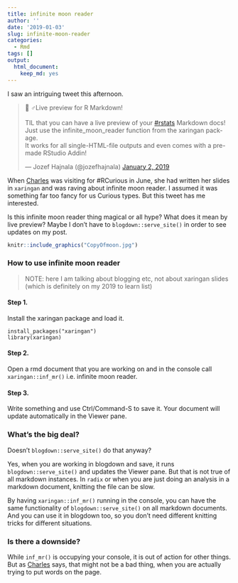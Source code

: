 ```yaml
---
title: infinite moon reader
author: ''
date: '2019-01-03'
slug: infinite-moon-reader
categories: 
  - Rmd
tags: []
output:
  html_document:
    keep_md: yes
---
```

 
I saw an intriguing tweet this afternoon.  

<blockquote class="twitter-tweet" data-lang="en"><p lang="en" dir="ltr">🧙
♂️Live preview for R Markdown!<br><br>TIL that you can have a live preview of your <a href="https://twitter.com/hashtag/rstats?src=hash&amp;ref_src=twsrc%5Etfw">#rstats</a> Markdown docs!<br>Just use the infinite_moon_reader function from the xaringan package.<br>It works for all single-HTML-file outputs and even comes with a pre-made RStudio Addin!</p>&mdash; Jozef Hajnala (@jozefhajnala) <a href="https://twitter.com/jozefhajnala/status/1080535862541279232?ref_src=twsrc%5Etfw">January 2, 2019</a></blockquote>
<script async src="https://platform.twitter.com/widgets.js" charset="utf-8"></script>


When [Charles](@cantabile) was visiting for #RCurious in June, she had written her slides in `xaringan` and was raving about infinite moon reader. I assumed it was something far too fancy for us Curious types. But this tweet has me interested. 

Is this infinite moon reader thing magical or all hype? 
What does it mean by live preview? Maybe I don't have to `blogdown::serve_site()` in order to see updates on my post.

```r
knitr::include_graphics("CopyOfmoon.jpg")
```



### How to use infinite moon reader

> NOTE: here I am talking about blogging etc, not about xaringan slides (which is definitely on my 2019 to learn list)

#### Step 1. 

Install the xaringan package and load it.

```
install_packages("xaringan")
library(xaringan)
```

#### Step 2. 

Open a rmd document that you are working on and in the console call `xaringan::inf_mr()` i.e. infinite moon reader. 

#### Step 3. 

Write something and use Ctrl/Command-S to save it. Your document will update automatically in the Viewer pane. 

### What's the big deal? 

Doesn't `blogdown::serve_site()` do that anyway?

Yes, when you are working in blogdown and save, it runs `blogdown::serve_site()` and updates the Viewer pane. But that is not true of all markdown instances. In `radix` or when you are just doing an analysis in a markdown document, knitting the file can be slow. 

By having `xaringan::inf_mr()` running in the console, you can have the same functionality of `blogdown::serve_site()` on all markdown documents. And you can use it in blogdown too, so you don't need different knitting tricks for different situations. 

### Is there a downside? 

While `inf_mr()` is occupying your console, it is out of action for other things. But as [Charles](@cantabile) says, that might not be a bad thing, when you are actually trying to put words on the page. 

